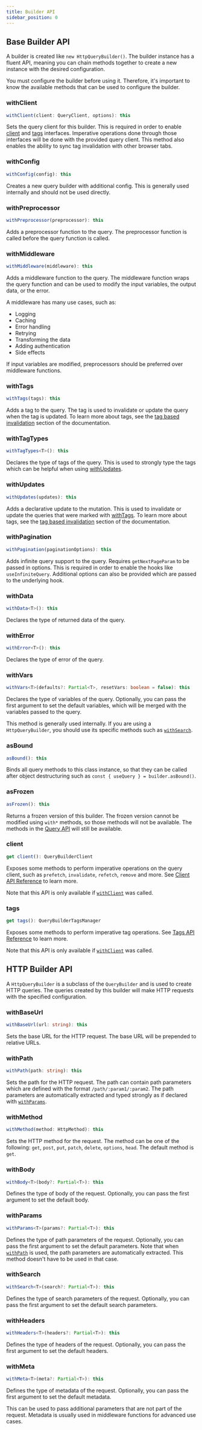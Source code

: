 ```yaml
---
title: Builder API
sidebar_position: 0
---
```


## Base Builder API

A builder is created like `new HttpQueryBuilder()`.
The builder instance has a fluent API, meaning you can chain methods together to create a new instance with the desired configuration.

You must configure the builder before using it.
Therefore, it's important to know the available methods that can be used to configure the builder.

### withClient

```ts
withClient(client: QueryClient, options): this
```

Sets the query client for this builder.
This is required in order to enable [client](#client) and [tags](#tags) interfaces.
Imperative operations done through those interfaces will be done with the provided query client.
This method also enables the ability to sync tag invalidation with other browser tabs.

### withConfig

```ts
withConfig(config): this
```

Creates a new query builder with additional config.
This is generally used internally and should not be used directly.

### withPreprocessor

```ts
withPreprocessor(preprocessor): this
```

Adds a preprocessor function to the query.
The preprocessor function is called before the query function is called.

### withMiddleware

```ts
withMiddleware(middleware): this
```

Adds a middleware function to the query.
The middleware function wraps the query function and
can be used to modify the input variables, the output data, or the error.

A middleware has many use cases, such as:

- Logging
- Caching
- Error handling
- Retrying
- Transforming the data
- Adding authentication
- Side effects

If input variables are modified, preprocessors should be preferred over middleware functions.

### withTags

```ts
withTags(tags): this
```

Adds a tag to the query.
The tag is used to invalidate or update the query when the tag is updated.
To learn more about tags, see the [tag based invalidation](/tags) section of the documentation.

### withTagTypes

```ts
withTagTypes<T>(): this
```

Declares the type of tags of the query.
This is used to strongly type the tags which can be helpful when using [withUpdates](#withupdates).

### withUpdates

```ts
withUpdates(updates): this
```

Adds a declarative update to the mutation.
This is used to invalidate or update the queries that were marked with [withTags](#withtags).
To learn more about tags, see the [tag based invalidation](/tags) section of the documentation.

### withPagination

```ts
withPagination(paginationOptions): this
```

Adds infinite query support to the query.
Requires `getNextPageParam` to be passed in options.
This is required in order to enable the hooks like `useInfiniteQuery`.
Additional options can also be provided which are passed to the underlying hook.

### withData

```ts
withData<T>(): this
```

Declares the type of returned data of the query.

### withError

```ts
withError<T>(): this
```

Declares the type of error of the query.

### withVars

```ts
withVars<T>(defaults?: Partial<T>, resetVars: boolean = false): this
```

Declares the type of variables of the query.
Optionally, you can pass the first argument to set the default variables,
which will be merged with the variables passed to the query.

This method is generally used internally. If you are using a `HttpQueryBuilder`, you should use its specific methods such as [`withSearch`](#withsearch).

### asBound

```ts
asBound(): this
```

Binds all query methods to this class instance, so that they can be called after object destructuring such as `const { useQuery } = builder.asBound()`.

### asFrozen

```ts
asFrozen(): this
```

Returns a frozen version of this builder. The frozen version cannot be modified using `with*` methods, so those methods will not be available.
The methods in the [Query API](./query) will still be available.

### client

```ts
get client(): QueryBuilderClient
```

Exposes some methods to perform imperative operations on the query client, such as `prefetch`, `invalidate`, `refetch`, `remove` and more.
See [Client API Reference](./client) to learn more.

Note that this API is only available if [`withClient`](#withclient) was called.

### tags

```ts
get tags(): QueryBuilderTagsManager
```

Exposes some methods to perform imperative tag operations.
See [Tags API Reference](./tags) to learn more.

Note that this API is only available if [`withClient`](#withclient) was called.

## HTTP Builder API

A `HttpQueryBuilder` is a subclass of the `QueryBuilder` and is used to create HTTP queries.
The queries created by this builder will make HTTP requests with the specified configuration.

### withBaseUrl

```ts
withBaseUrl(url: string): this
```

Sets the base URL for the HTTP request.
The base URL will be prepended to relative URLs.

### withPath

```ts
withPath(path: string): this
```

Sets the path for the HTTP request.
The path can contain path parameters which are defined with the format `/path/:param1/:param2`.
The path parameters are automatically extracted and typed strongly as if declared with [`withParams`](#withparams).

### withMethod

```ts
withMethod(method: HttpMethod): this
```

Sets the HTTP method for the request.
The method can be one of the following: `get`, `post`, `put`, `patch`, `delete`, `options`, `head`.
The default method is `get`.

### withBody

```ts
withBody<T>(body?: Partial<T>): this
```

Defines the type of body of the request.
Optionally, you can pass the first argument to set the default body.

### withParams

```ts
withParams<T>(params?: Partial<T>): this
```

Defines the type of path parameters of the request.
Optionally, you can pass the first argument to set the default parameters.
Note that when [`withPath`](#withpath) is used, the path parameters are automatically extracted.
This method doesn't have to be used in that case.

### withSearch

```ts
withSearch<T>(search?: Partial<T>): this
```

Defines the type of search parameters of the request.
Optionally, you can pass the first argument to set the default search parameters.

### withHeaders

```ts
withHeaders<T>(headers?: Partial<T>): this
```

Defines the type of headers of the request.
Optionally, you can pass the first argument to set the default headers.

### withMeta

```ts
withMeta<T>(meta?: Partial<T>): this
```

Defines the type of metadata of the request.
Optionally, you can pass the first argument to set the default metadata.

This can be used to pass additional parameters that are not part of the request.
Metadata is usually used in middleware functions for advanced use cases.
